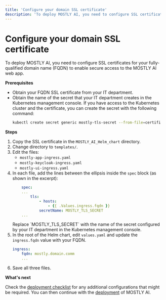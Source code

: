 ```yaml
---
title: 'Configure your domain SSL certificate'
description: 'To deploy MOSTLY AI, you need to configure SSL certificates for your fully-qualified domain name (FQDN) to enable secure access to the MOSTLY AI web app.'
---
```



# Configure your domain SSL certificate

To deploy MOSTLY AI, you need to configure SSL certificates for your fully-qualified domain name (FQDN) to enable secure access to the MOSTLY AI web app.

**Prerequisites**

* Obtain your FQDN SSL certificate from your IT department.
* Obtain the name of the secret that your IT department creates in the Kubernetes management console. If you have access to the Kubernetes cluster and the certificate, you can create the secret with the following command:
    ```bash copy
    kubectl create secret generic mostly-tls-secret --from-file=certificate.pem -n <namespace>
    ```

**Steps**

1. Copy the SSL certificate in the `MOSTLY_AI_Helm_chart` directory.
2. Change directory to `templates/`.
3. Edit the files:
    * `mostly-app-ingress.yaml`
    * `mostly-keycloak-ingress.yaml`
    * `mostly-ui-ingress.yaml`
4. In each file, add the lines between the ellipsis inside the `spec` block (as shown in the excerpt):
    ```yaml
        spec:
        ...
            tls:
                - hosts:
                    - {{ .Values.ingress.fqdn }}
                secretName: MOSTLY_TLS_SECRET
        ...
    ```
    <Callout type="info">
    Replace `MOSTLY_TLS_SECRET` with the name of the secret configured by your IT department in the Kubernetes management console.
    </Callout>
4. In the root of the Helm chart, edit `values.yaml` and update the `ingress.fqdn` value with your FQDN.
    ```yaml filename="values.yaml" {2}
    ingress:
        fqdn: mostly.domain.comm
        ...
    ```
5. Save all three files.

**What's next**

Check the [deployment checklist](../deploy/checklist) for any additional configurations that might be required. You can then continue with the [deployment](../deploy) of MOSTLY AI.